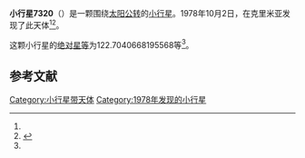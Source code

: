{{Infobox planet
| bgcolour = #FFFFC0
| name = 7320 Potter
| symbol = 
| image = 
| caption = 
| discovery = yes
| discovery_ref = 
| discoverer = {{link-en|柳德米拉·瓦斯列娜·朱然勒娃|Lyudmila Vasilyevna Zhuravleva}}
| discovery_site = [[克里米亚|克里米亚]] 
| discovered = 1978年10月2日
| designations = yes
| mp_name = 
| named_after = 
| alt_names = 1978 TP6/ 1984 WN1
| mp_category = [[主带小行星|主带小行星]]
| orbit_ref = <ref name="a">[http://ssd.jpl.nasa.gov/sbdb.cgi?sstr=7320 7320 Potter] {{Wayback|url=http://ssd.jpl.nasa.gov/sbdb.cgi?sstr=7320 |date=20201124023920 }}，小行星數據庫瀏覽器（JPL Small-Body Database Browser）－[[美国国家航空航天局|美国国家航空航天局]]喷气推进实验室</ref>
| epoch = 2456400.5 (2013年4月18日更新)
| aphelion = {{convert|3.730025135582567|AU|km|3|abbr=on|lk=out}}
| perihelion = {{convert|2.519087405668043|AU|km|3|abbr=on}}
| semimajor = {{convert|3.124556270625305|AU|km|3|abbr=on}}
| eccentricity = 0.193777552
| period = 2017.348605 [[日|日]]<br />5.52[[儒略年|儒略年]]
| avg_speed = 
| inclination = 4.487796265837126
| asc_node = 332.9006151026339
| mean_anomaly = 
| arg_peri = 122.7040668195568
| satellites = 
| physical_characteristics = yes
| dimensions = 
| mass = 
| density = 
| surface_grav = 
| escape_velocity = 
| sidereal_day = 
| axial_tilt = 
| pole_ecliptic_lat = 
| pole_ecliptic_lon = 
| albedo = 
| temperatures= 
| temp_name1 = 
| mean_temp_1 = 
| max_temp_1 = 
| temp_name2 = 
| max_temp_2 = 
| spectral_type = 
| abs_magnitude = 122.7040668195568
}}

'''小行星7320'''（{{lang-en|7320 Potter}}）是一颗围绕[[太阳|太阳]][[公转|公转]]的[[小行星|小行星]]。1978年10月2日，{{link-en|柳德米拉·瓦斯列娜·朱然勒娃|Lyudmila Vasilyevna Zhuravleva}}在克里米亚发现了此天体<ref name="a" /><ref>{{cite news|title=小行星列表|url=http://cfa-www.harvard.edu/iau/lists/NumberedMPs.txt|accessdate=2013-07-08|newspaper=哈佛大学|archive-date=2008-05-17|archive-url=https://web.archive.org/web/20080517010638/http://cfa-www.harvard.edu/iau/lists/NumberedMPs.txt|dead-url=no}}</ref>。

这颗小行星的[[绝对星等|绝对星等]]为122.7040668195568等<ref name="a" />。

==参考文献==
{{reflist}}
{{Minor Planet Number|[[小行星7319|小行星7319]]|[[小行星7321|小行星7321]]}}

{{小天体}}

[[Category:小行星带天体|Category:小行星带天体]]
[[Category:1978年发现的小行星|Category:1978年发现的小行星]]

{{asteroid-stub}}